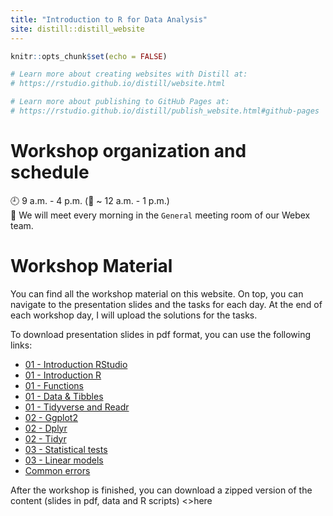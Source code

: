 ```yaml
---
title: "Introduction to R for Data Analysis"
site: distill::distill_website
---
```


```r
knitr::opts_chunk$set(echo = FALSE)

# Learn more about creating websites with Distill at:
# https://rstudio.github.io/distill/website.html

# Learn more about publishing to GitHub Pages at:
# https://rstudio.github.io/distill/publish_website.html#github-pages

```

# Workshop organization and schedule

🕘 9 a.m. - 4 p.m. (🥪 ~ 12 a.m. - 1 p.m.)<br>
📍 We will meet every morning in the `General` meeting room of our Webex team.


# Workshop Material

You can find all the workshop material on this website.
On top, you can navigate to the presentation slides and the tasks for each day.
At the end of each workshop day, I will upload the solutions for the tasks.

To download presentation slides in pdf format, you can use the following links:

- <a href="./slides/01_01_RStudio.pdf" download> 01 - Introduction RStudio</a>
- <a href="./slides/01_02_Intro_R.pdf" download> 01 - Introduction R</a>
- <a href="./slides/01_03_Functions.pdf" download>01 - Functions</a>
- <a href="./slides/01_04_tibbles_short.pdf" download>01 - Data & Tibbles</a>
- <a href="./slides/01_05_readr.pdf" download>01 - Tidyverse and Readr</a>
- <a href="./slides/02_01_tidyverse_ggplot.pdf" download>02 - Ggplot2</a>
- <a href="./slides/02_02_dplyr.pdf" download>02 - Dplyr</a>
- <a href="./slides/02_03_tidyr.pdf" download>02 - Tidyr</a>
- <a href="./slides/03_01_tests_short.pdf" download>03 - Statistical tests</a>
- <a href="./slides/03_02_linear_models.pdf" download>03 - Linear models</a>
- <a href="./slides/01_06_common_errors.pdf" download>Common errors</a>

After the workshop is finished, you can download a zipped version of the content (slides in pdf, data and R scripts) <>here</a>
